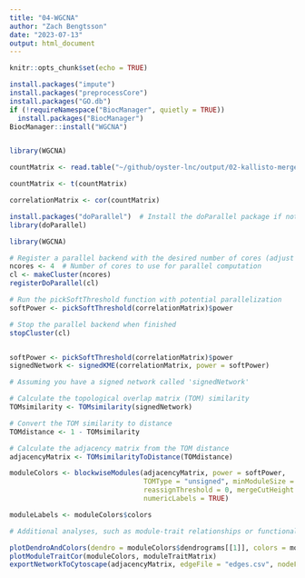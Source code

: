 ```yaml
---
title: "04-WGCNA"
author: "Zach Bengtsson"
date: "2023-07-13"
output: html_document
---
```


```r
knitr::opts_chunk$set(echo = TRUE)
```

```r
install.packages("impute")
install.packages("preprocessCore")
install.packages("GO.db")
if (!requireNamespace("BiocManager", quietly = TRUE))
  install.packages("BiocManager")
BiocManager::install("WGCNA")



```

```r
library(WGCNA)
```


```r
countMatrix <- read.table("~/github/oyster-lnc/output/02-kallisto-merge/merged_counts.txt", header = TRUE, row.names = 1, sep = "\t")

```

```r
countMatrix <- t(countMatrix)

```

```r
correlationMatrix <- cor(countMatrix)

```

```r
install.packages("doParallel")  # Install the doParallel package if not already installed
library(doParallel)

library(WGCNA)

# Register a parallel backend with the desired number of cores (adjust 'ncores' as needed)
ncores <- 4  # Number of cores to use for parallel computation
cl <- makeCluster(ncores)
registerDoParallel(cl)

# Run the pickSoftThreshold function with potential parallelization
softPower <- pickSoftThreshold(correlationMatrix)$power

# Stop the parallel backend when finished
stopCluster(cl)


softPower <- pickSoftThreshold(correlationMatrix)$power
signedNetwork <- signedKME(correlationMatrix, power = softPower)

```

```r
# Assuming you have a signed network called 'signedNetwork'

# Calculate the topological overlap matrix (TOM) similarity
TOMsimilarity <- TOMsimilarity(signedNetwork)

# Convert the TOM similarity to distance
TOMdistance <- 1 - TOMsimilarity

# Calculate the adjacency matrix from the TOM distance
adjacencyMatrix <- TOMsimilarityToDistance(TOMdistance)


```


```r
moduleColors <- blockwiseModules(adjacencyMatrix, power = softPower,
                                 TOMType = "unsigned", minModuleSize = 30,
                                 reassignThreshold = 0, mergeCutHeight = 0.25,
                                 numericLabels = TRUE)

```

```r
moduleLabels <- moduleColors$colors

# Additional analyses, such as module-trait relationships or functional enrichment, can be performed here

```

```r
plotDendroAndColors(dendro = moduleColors$dendrograms[[1]], colors = moduleColors$colors)
plotModuleTraitCor(moduleColors, moduleTraitMatrix)
exportNetworkToCytoscape(adjacencyMatrix, edgeFile = "edges.csv", nodeFile = "nodes.csv")


```


















